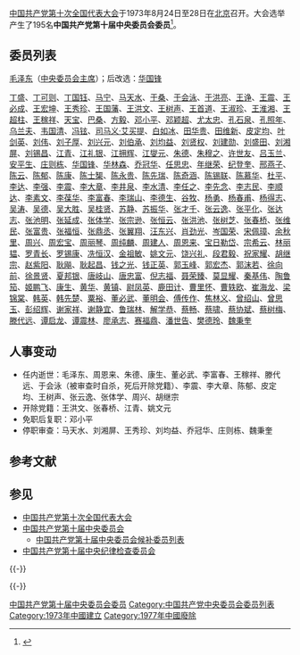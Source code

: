 [[中国共产党第十次全国代表大会|中国共产党第十次全国代表大会]]于1973年8月24日至28日在[[北京|北京]]召开。大会选举产生了195名'''中国共产党第十届中央委员会委员'''<ref>{{cite web|title=中国共产党第十届中央委员会委员 和候补委员三百一十九人名单|url=http://cpc.people.com.cn/GB/64162/64168/64562/65450/4429429.html|publisher=人民网|accessdate=2012-03-17|archive-date=2016-03-03|archive-url=https://web.archive.org/web/20160303194845/http://cpc.people.com.cn/GB/64162/64168/64562/65450/4429429.html|dead-url=no}}</ref>。

==委员列表==
[[毛泽东|毛泽东]]（[[中国共产党中央委员会主席|中央委员会主席]]）；后改选：[[华国锋|华国锋]]

[[丁盛|丁盛]]、[[丁可则|丁可则]]、[[丁国钰|丁国钰]]、[[马宁_(少将)|马宁]]、[[马天水|马天水]]、[[于桑|于桑]]、[[于会泳|于会泳]]、[[于洪亮|于洪亮]]、[[王诤|王诤]]、[[王震|王震]]、[[王必成_(中将)|王必成]]、[[王宏坤|王宏坤]]、[[王秀珍_(中共中央委员)|王秀珍]]、[[王国藩|王国藩]]、[[王洪文|王洪文]]、[[王树声|王树声]]、[[王首道|王首道]]、[[王淑珍_(河北)|王淑珍]]、[[王淮湘|王淮湘]]、[[王超柱|王超柱]]、[[王稼祥|王稼祥]]、[[桑吉悦希|天宝]]、[[巴桑_(政治人物)|巴桑]]、[[方毅|方毅]]、[[邓小平|邓小平]]、[[邓颖超|邓颖超]]、[[尤太忠|尤太忠]]、[[孔石泉|孔石泉]]、[[孔照年|孔照年]]、[[乌兰夫|乌兰夫]]、[[韦国清|韦国清]]、[[冯铉|冯铉]]、[[司马义·艾买提|司马义·艾买提]]、[[白如冰|白如冰]]、[[田华贵|田华贵]]、[[田维新|田维新]]、[[皮定均|皮定均]]、[[叶剑英|叶剑英]]、[[刘伟_(部长)|刘伟]]、[[刘子厚|刘子厚]]、[[刘兴元|刘兴元]]、[[刘伯承|刘伯承]]、[[刘均益|刘均益]]、[[刘贤权_(少将)|刘贤权]]、[[刘建勋|刘建勋]]、[[刘盛田|刘盛田]]、[[刘湘屏|刘湘屏]]、[[刘锡昌|刘锡昌]]、[[江青|江青]]、[[江礼银|江礼银]]、[[江拥辉|江拥辉]]、[[江燮元|江燮元]]、[[朱德|朱德]]、[[朱穆之|朱穆之]]、[[许世友|许世友]]、[[吕玉兰|吕玉兰]]、[[安平生|安平生]]、[[莊則棟|庄则栋]]、[[华国锋|华国锋]]、[[华林森|华林森]]、[[乔冠华|乔冠华]]、[[任思忠|任思忠]]、[[年继荣|年继荣]]、[[纪登奎|纪登奎]]、[[邢燕子|邢燕子]]、[[陈云|陈云]]、[[陈郁_(1901年)|陈郁]]、[[陈康_(中将)|陈康]]、[[陈士榘|陈士榘]]、[[陈永贵|陈永贵]]、[[陈先瑞|陈先瑞]]、[[陈奇涵|陈奇涵]]、[[陈锡联|陈锡联]]、[[陈慕华|陈慕华]]、[[杜平_(中将)|杜平]]、[[李达_(上将)|李达]]、[[李强_(部长)|李强]]、[[李震_(官员)|李震]]、[[李大章|李大章]]、[[李井泉|李井泉]]、[[李水清|李水清]]、[[李任之|李任之]]、[[李先念|李先念]]、[[李志民|李志民]]、[[李顺达|李顺达]]、[[李素文_(1935年)|李素文]]、[[李葆华|李葆华]]、[[李富春|李富春]]、[[李瑞山|李瑞山]]、[[李德生_(1916年)|李德生]]、[[谷牧|谷牧]]、[[杨勇_(上将)|杨勇]]、[[杨春圃|杨春甫]]、[[杨得志|杨得志]]、[[吳濤_(解放軍)|吴涛]]、[[吴德|吴德]]、[[吴大胜|吴大胜]]、[[吴桂贤|吴桂贤]]、[[苏静|苏静]]、[[苏振华|苏振华]]、[[张才千|张才千]]、[[张云逸|张云逸]]、[[张平化|张平化]]、[[张达志|张达志]]、[[张池明|张池明]]、[[张延成|张延成]]、[[张体学|张体学]]、[[张宗逊|张宗逊]]、[[张恒云|张恒云]]、[[张洪池|张洪池]]、[[张树芝|张树芝]]、[[张春桥|张春桥]]、[[张维民|张维民]]、[[张富贵|张富贵]]、[[张福恒|张福恒]]、[[张鼎丞|张鼎丞]]、[[张翼翔|张翼翔]]、[[汪东兴|汪东兴]]、[[肖劲光|肖劲光]]、[[岑国荣_(1934年)|岑国荣]]、[[宋佩璋|宋佩璋]]、[[余秋里|余秋里]]、[[刘维新|周兴]]、[[周宏宝|周宏宝]]、[[周丽琴|周丽琴]]、[[周纯麟|周纯麟]]、[[周建人|周建人]]、[[周恩来|周恩来]]、[[宝日勒岱|宝日勒岱]]、[[宗希云|宗希云]]、[[林丽韫|林丽韫]]、[[罗青长|罗青长]]、[[罗锡康|罗锡康]]、[[冼恒汉|冼恒汉]]、[[金祖敏|金祖敏]]、[[姚文元|姚文元]]、[[饶兴礼|饶兴礼]]、[[段君毅|段君毅]]、[[祝家耀|祝家耀]]、[[胡继宗|胡继宗]]、[[赵紫阳|赵紫阳]]、[[耿飚|耿飚]]、[[耿起昌|耿起昌]]、[[钱之光|钱之光]]、[[钱正英|钱正英]]、[[郭玉峰_(1919年)|郭玉峰]]、[[郭宏杰|郭宏杰]]、[[郭沫若|郭沫若]]、[[徐向前|徐向前]]、[[徐景贤|徐景贤]]、[[夏邦银|夏邦银]]、[[唐岐山|唐岐山]]、[[唐忠富|唐忠富]]、[[倪志福|倪志福]]、[[聂荣臻|聂荣臻]]、[[莫显耀|莫显耀]]、[[秦基伟|秦基伟]]、[[陶鲁笳|陶鲁笳]]、[[姬鹏飞|姬鹏飞]]、[[康生|康生]]、[[黄华_(政治人物)|黄华]]、[[黄镇|黄镇]]、[[尉凤英|尉凤英]]、[[鹿田计|鹿田计]]、[[曹里怀|曹里怀]]、[[曹轶欧|曹轶欧]]、[[崔海龙|崔海龙]]、[[梁锦棠_(1940年)|梁锦棠]]、[[韓英_(1935年)|韩英]]、[[韩先楚|韩先楚]]、[[粟裕|粟裕]]、[[董必武|董必武]]、[[董明会|董明会]]、[[傅传作|傅传作]]、[[焦林义|焦林义]]、[[曾绍山|曾绍山]]、[[曾思玉|曾思玉]]、[[彭绍辉|彭绍辉]]、[[谢家祥|谢家祥]]、[[谢静宜|谢静宜]]、[[鲁瑞林|鲁瑞林]]、[[解学恭|解学恭]]、[[蔡畅|蔡畅]]、[[蔡啸|蔡啸]]、[[蔡协斌|蔡协斌]]、[[蔡树梅|蔡树梅]]、[[滕代远|滕代远]]、[[譚啟龍|谭启龙]]、[[谭震林|谭震林]]、[[廖承志|廖承志]]、[[赛福鼎·艾则孜|赛福鼎]]、[[潘世告|潘世告]]、[[樊德玲|樊德玲]]、[[魏秉奎|魏秉奎]]

== 人事变动 ==
* 任内逝世：毛泽东、周恩来、朱德、康生、董必武、李富春、王稼祥、滕代远、于会泳（被审查时自杀，死后开除党籍）、李震、李大章、陈郁、皮定均、王树声、张云逸、张体学、周兴、胡继宗
* 开除党籍：王洪文、张春桥、江青、姚文元
* 免职后复职：邓小平
* 停职审查：马天水、刘湘屏、王秀珍、刘均益、乔冠华、庄则栋、魏秉奎

== 参考文献 ==
{{Reflist}}

== 参见 ==
{{Portal box|中国共产党|中华人民共和国|人物}}
* [[中国共产党第十次全国代表大会|中国共产党第十次全国代表大会]]
* [[中国共产党第十届中央委员会|中国共产党第十届中央委员会]]
** [[中国共产党第十届中央委员会候补委员列表|中国共产党第十届中央委员会候补委员列表]]
* [[中国共产党第十届中央纪律检查委员会|中国共产党第十届中央纪律检查委员会]]

{{-}}
{{start box}}
{{s-before|[[中国共产党第九届中央委员会委员列表|第九届]]}}
{{s-title|[[中国共产党中央委员会|中共中央]]委員列表|第十届}}
{{s-after|[[中国共产党第十一届中央委员会委员列表|第十一届]]}}
{{end box}}

{{-}}
{{中国共产党中央委员会}}

[[Category:中国共产党第十届中央委员会委员|]]
[[Category:中国共产党中央委员会委员列表|Category:中国共产党中央委员会委员列表]]
[[Category:1973年中國建立|Category:1973年中國建立]]
[[Category:1977年中國廢除|Category:1977年中國廢除]]